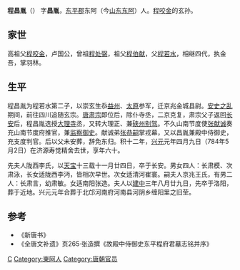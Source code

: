 {{no footnotes|time=2013-05-10T12:55:43+00:00}}
'''程昌胤'''（{{bd|725年||784年|5月2日|}}） 字'''昌胤'''，[[东平郡|东平郡]]东阿（今[[山东|山东]][[东阿|东阿]]）人。[[程咬金|程咬金]]的玄孙。

== 家世 ==
高祖父[[程咬金|程咬金]]，卢国公，曾祖[[程处弼|程处弼]]，祖父[[程伯献|程伯献]]，父[[程若水|程若水]]，相继四代，执金吾，掌羽林。

== 生平 ==
程昌胤为程若水第二子，以崇玄生忝[[益州|益州]]、[[太原|太原]]参军，迁京兆金城县尉。[[安史之乱|安史之乱]]期间，前往四川追随玄宗。[[唐肃宗|唐肃宗]]即位后，除仆寺丞，二京克复，肃宗父子返回[[长安|长安]]后，程昌胤选授[[大理寺|大理寺]]丞，又转大理正、兼[[硖州|硖州]][[别驾|别驾]]。不久山南节度使[[张献诚|张献诚]]奏充山南节度府推官，兼[[监察御史|监察御史]]。献诚弟[[张恭嗣|张恭嗣]]掌戎幕，又以昌胤兼殿中侍御史，充支度判官。后以父未安葬，辞免东归。积十二年，[[兴元|兴元]]元年四月九日（784年5月2日）在济源寿觉精舍去世，享年六十。

先夫人陇西李氏，以[[天宝|天宝]]十三载十一月廿四日，卒于长安。男女四人：长肃模、次肃泳，长女适陇西李沔，皆相次早世。次女适清河崔寰。嗣夫人京兆王氏，有男二人：长肃言，幼肃敏。女适南阳张造。夫人以[[建中|建中]]三年八月廿九日，先卒于洛阳，葬于近地。兴元元年合葬于北邙河南府河南县河阴乡缠阳里之旧茔。

==参考==
* 《新唐书》
* 《全唐文补遗》页265·张造撰《故殿中侍御史东平程府君墓志铭并序》

[[Category:程姓|C]]
[[Category:東阿人|Category:東阿人]]
[[Category:唐朝官员|Category:唐朝官员]]